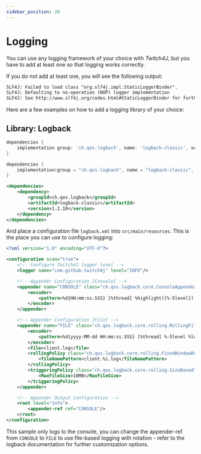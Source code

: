 ```yaml
---
sidebar_position: 20
---
```



# Logging

You can use any logging framework of your choice with *Twitch4J*, but you have to add at least one so that logging works correctly. 

If you do not add at least one, you will see the following output:

```txt
SLF4J: Failed to load class "org.slf4j.impl.StaticLoggerBinder".
SLF4J: Defaulting to no-operation (NOP) logger implementation
SLF4J: See http://www.slf4j.org/codes.html#StaticLoggerBinder for further details.
```

Here are a few examples on how to add a logging library of your choice:

## Library: Logback

<Tabs groupId="dependency">
<TabItem value="gradle-groovy" label="Gradle - Groovy">

```groovy
dependencies {
    implementation group: 'ch.qos.logback', name: 'logback-classic', version: '1.2.10'
}
```

</TabItem>
<TabItem value="gradle-kotlin" label="Gradle - Kotlin DSL">

```kotlin
dependencies {
    implementation(group = "ch.qos.logback", name = "logback-classic", version = "1.2.10")
}
```

</TabItem>
<TabItem value="maven" label="Maven">

```xml
<dependencies>
    <dependency>
        <groupId>ch.qos.logback</groupId>
        <artifactId>logback-classic</artifactId>
        <version>1.2.10</version>
    </dependency>
</dependencies>
```

</TabItem>
</Tabs>

And place a configuration file `logback.xml` into `src/main/resources`. This is the place you can use to configure logging:

```xml
<?xml version="1.0" encoding="UTF-8"?>

<configuration scan="true">
	<!-- Configure Twitch4J logger level -->
	<logger name="com.github.twitch4j" level="INFO"/>

	<!-- Appender Configuration [Console] -->
	<appender name="CONSOLE" class="ch.qos.logback.core.ConsoleAppender">
		<encoder>
			<pattern>%d{HH:mm:ss.SSS} [%thread] %highlight([%-5level]) %logger{25} - %msg%n</pattern>
		</encoder>
	</appender>

	<!-- Appender Configuration [File] -->
	<appender name="FILE" class="ch.qos.logback.core.rolling.RollingFileAppender">
		<encoder>
			<pattern>%d{yyyy-MM-dd HH:mm:ss.SSS} [%thread] %-5level %logger{36} - %msg%n</pattern>
		</encoder>
		<file>client.log</file>
		<rollingPolicy class="ch.qos.logback.core.rolling.FixedWindowRollingPolicy">
			<fileNamePattern>client.%i.log</fileNamePattern>
		</rollingPolicy>
		<triggeringPolicy class="ch.qos.logback.core.rolling.SizeBasedTriggeringPolicy">
			<MaxFileSize>10MB</MaxFileSize>
		</triggeringPolicy>
	</appender>

	<!-- Appender Output Configuration -->
	<root level="info">
		<appender-ref ref="CONSOLE"/>
	</root>
</configuration>
```

This sample only logs to the console, you can change the appender-ref from `CONSOLE` to `FILE` to use file-based logging with rotation - refer to the logback documentation for further customization options.
